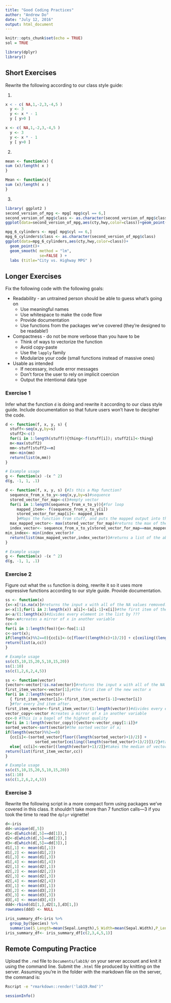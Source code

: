 ```yaml
---
title: "Good Coding Practices"
author: "Andrew Do"
date: "July 12, 2016"
output: html_document
---
```


```r
knitr::opts_chunk$set(echo = TRUE)
sol = TRUE
```

```r
library(dplyr)
library()
```

## Short Exercises
Rewrite the following according to our class style guide:

1.
```r
x < - c( NA,1,-2,3,-4,5 )
  y <- 3
  y <- x * - 1
  y [ y>0 ]
```

```r
x <- c( NA,1,-2,3,-4,5 )
  y <- 3
  y <- x * - 1
  y [ y>0 ]
```

2. 
```r
mean <- function(x) {
sum (x)/length( x )
}
```

```r
Mean <- function(x){
sum (x)/length( x )
}
```

3. 
```r
library( ggplot2 )
second_version_of_mpg <- mpg[ mpg$cyl == 6,]
second_version_of_mpg$class <- as.character(second_version_of_mpg$class)
ggplot(data=second_version_of_mpg,aes(cty,hwy,color=class))+geom_point()+geom_smooth( method = "lm", se=FALSE ) + labs (title="City vs. Highway MPG" )
```

```r
mpg_6_cylinders <- mpg[ mpg$cyl == 6,]
mpg_6_cylinders$class <- as.character(second_version_of_mpg$class)
ggplot(data=mpg_6_cylinders,aes(cty,hwy,color=class))+
  geom_point()+
  geom_smooth( method = "lm",
               se=FALSE ) + 
  labs (title="City vs. Highway MPG" )
```

## Longer Exercises

Fix the following code with the following goals:

* Readability - an untrained person should be able to guess what's going on
    + Use meaningful names
    + Use whitespace to make the code flow
    + Provide documentation
    + Use functions from the packages we've covered (they're designed to be readable!)
  
* Compactness - do not be more verbose than you have to be
    + Think of ways to vectorize the function
    + Avoid copy-paste
    + Use the `lapply` family
    + Modularize your code (small functions instead of massive ones)
  
* Usable as intended
    + If necessary, include error messages
    + Don't force the user to rely on implicit coercion
    + Output the intentional data type

### Exercise 1
Infer what the function `d` is doing and rewrite it according to our class style guide.  Include documentation so that future users won't have to decipher the code.
```r

d <- function(f, x, y, s) {
  stuff<-seq(x,y,by=s)
  stuff2<-c()
  for(i in 1:length(stuff)){thing<-f(stuff[i]); stuff2[i]<-thing}
  m<-max(stuff2)
  mm<-stuff[stuff2==m]
  mm<-min(mm)
  return(list(m,mm))
}

# Example usage
g <- function(x) -(x ^ 2)
d(g, -1, 1, .1)
```

```r
d <- function(f, x, y, s) {#Is this a Map function?
  sequence_from_x_to_y<-seq(x,y,by=s)#sequence
  stored_vector_for_map<-c()#empty vector
  for(i in 1:length(sequence_from_x_to_y)){#for loop
     mapped_item<- f(sequence_from_x_to_y[i])
     stored_vector_for_map[i]<- mapped_item
     }#Maps the function from stuff, and puts the mapped output into the empty vector
  max_mapped_vector<- max(stored_vector_for_map)#returns the max of the stored_mapped_items
  index_vector<- sequence_from_x_to_y[stored_vector_for_map==max_mapped_vector]#returns the index from the original sequence of the map item
min_index<- min(index_vector)#
  return(list(max_mapped_vector,index_vector))#returns a list of the above functions
}

# Example usage
g <- function(x) -(x ^ 2)
d(g, -1, 1, .1)
```


### Exercise 2
Figure out what the `ss` function is doing, rewrite it so it uses more expressive functions according to our style guide.  Provide documentation.
```r
ss <- function(x) 
{x<-x[!is.na(x)]#returns the input x with all of the NA values removed.
a<-x[1];for(i in 2:length(x)) a[i]<-(a[i-1]+x[i])#the first item of the new vector x
a<-a/(1:length(x))#divides every element in the list by ???
foo<-x#creates a mirror of x in another variable
cc<-0
for(i in 1:length(foo)){x<-foo[1:i]
c<-sort(x);
if(length(x)%%2==0){cc[i]<-(c[floor((length(c)+1)/2)] + c[ceiling((length(c)+1)/2)])/2} else{ cc[i]<-c[(length(c)+1)/2]}}
return(list(a,cc))
}

# Example usage
ss(c(5,10,15,20,5,10,15,20))
ss(1:10)
ss(c(1,2,6,2,4,5))
```

```r
ss <- function(vector) 
{vector<-vector[!is.na(vector)]#returns the input x with all of the NA values removed.
first_item_vector<-vector[1];#the first item of the new vector x
for(i in 2:length(vector))
  { first_item_vector[i]<-(first_item_vector[i-1]+vector[i])
  }#for every 2nd item after.
first_item_vector<-first_item_vector/(1:length(vector))#divides every element in the list by ???
vector_copy<-vector #creates a mirror of x in another variable
cc<-0 #This is a bagel of the highest quality
for(i in 1:length(vector_copy)){vector<-vector_copy[1:i]}#
sorted_vector<-sort(vector)#the sorted vector of x;
if(length(vector)%%2==0)
  {cc[i]<-(sorted_vector[floor((length(sorted_vector)+1)/2)] + 
             sorted_vector[ceiling((length(sorted_vector)+1)/2)])/2}#takes the median of vector c if length is even
  else{ cc[i]<-vector[(length(vector)+1)/2]}#takes the median of vector c if length is odd
return(list(first_item_vector,cc))
}

# Example usage
ss(c(5,10,15,20,5,10,15,20))
ss(1:10)
ss(c(1,2,6,2,4,5))
```

### Exercise 3
Rewrite the following script in a more compact form using packages we've covered in this class.  It shouldn't take more than 7 function calls---3 if you took the time to read the `dplyr` vignette!
```r
d<-iris
dd<-unique(d[,5])
d1<-d[which(d[,5]==dd[1]),]
d2<-d[which(d[,5]==dd[2]),]
d3<-d[which(d[,5]==dd[3]),]
d1[,1] <- mean(d1[,1])
d1[,2] <- mean(d1[,2])
d1[,3] <- mean(d1[,3])
d1[,4] <- mean(d1[,4])
d2[,1] <- mean(d2[,1])
d2[,2] <- mean(d2[,2])
d2[,3] <- mean(d2[,3])
d2[,4] <- mean(d2[,4])
d3[,1] <- mean(d3[,1])
d3[,2] <- mean(d3[,2])
d3[,3] <- mean(d3[,3])
d3[,4] <- mean(d3[,4])
ddd<-rbind(d1[1,],d2[1,],d3[1,])
rownames(ddd) <- NULL

```

```r
iris_summary_df<-iris %>% 
  group_by(Species) %>% 
  summarise(S_Length=mean(Sepal.Length),S_Width=mean(Sepal.Width),P_Length=mean(Petal.Length),P_Width<-mean(Petal.Width))
iris_summary_df<- iris_summary_df[c(2,3,4,5,1)]
```

## Remote Computing Practice
Upload the `.rmd` file to `Documents/lab19/` on your server account and knit it using the command line. Submit the `.html` file produced by knitting on the server.  Assuming you're in the folder with the markdown file on the server, the command is:

```sh
Rscript -e "rmarkdown::render('lab19.Rmd')"
```


```r
sessionInfo()
```

